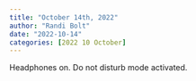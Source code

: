 ```yaml
---
title: "October 14th, 2022"
author: "Randi Bolt"
date: "2022-10-14"
categories: [2022 10 October]
---
```


Headphones on. Do not disturb mode activated. 